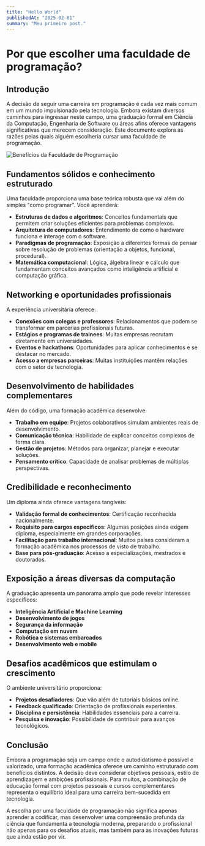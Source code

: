 ```yaml
---
title: "Hello World"
publishedAt: "2025-02-01"
summary: "Meu primeiro post."
---
```


# Por que escolher uma faculdade de programação?

## Introdução

A decisão de seguir uma carreira em programação é cada vez mais comum em um mundo impulsionado pela tecnologia. Embora existam diversos caminhos para ingressar neste campo, uma graduação formal em Ciência da Computação, Engenharia de Software ou áreas afins oferece vantagens significativas que merecem consideração. Este documento explora as razões pelas quais alguém escolheria cursar uma faculdade de programação.

![Benefícios da Faculdade de Programação](https://media2.dev.to/dynamic/image/width=1000,height=420,fit=cover,gravity=auto,format=auto/https%3A%2F%2Fdev-to-uploads.s3.amazonaws.com%2Fuploads%2Farticles%2Fbjcupo029cyk41d46qfa.jpg)

## Fundamentos sólidos e conhecimento estruturado

Uma faculdade proporciona uma base teórica robusta que vai além do simples "como programar". Você aprenderá:

- **Estruturas de dados e algoritmos**: Conceitos fundamentais que permitem criar soluções eficientes para problemas complexos.
- **Arquitetura de computadores**: Entendimento de como o hardware funciona e interage com o software.
- **Paradigmas de programação**: Exposição a diferentes formas de pensar sobre resolução de problemas (orientação a objetos, funcional, procedural).
- **Matemática computacional**: Lógica, álgebra linear e cálculo que fundamentam conceitos avançados como inteligência artificial e computação gráfica.

## Networking e oportunidades profissionais

A experiência universitária oferece:

- **Conexões com colegas e professores**: Relacionamentos que podem se transformar em parcerias profissionais futuras.
- **Estágios e programas de trainees**: Muitas empresas recrutam diretamente em universidades.
- **Eventos e hackathons**: Oportunidades para aplicar conhecimentos e se destacar no mercado.
- **Acesso a empresas parceiras**: Muitas instituições mantêm relações com o setor de tecnologia.

## Desenvolvimento de habilidades complementares

Além do código, uma formação acadêmica desenvolve:

- **Trabalho em equipe**: Projetos colaborativos simulam ambientes reais de desenvolvimento.
- **Comunicação técnica**: Habilidade de explicar conceitos complexos de forma clara.
- **Gestão de projetos**: Métodos para organizar, planejar e executar soluções.
- **Pensamento crítico**: Capacidade de analisar problemas de múltiplas perspectivas.

## Credibilidade e reconhecimento

Um diploma ainda oferece vantagens tangíveis:

- **Validação formal de conhecimentos**: Certificação reconhecida nacionalmente.
- **Requisito para cargos específicos**: Algumas posições ainda exigem diploma, especialmente em grandes corporações.
- **Facilitação para trabalho internacional**: Muitos países consideram a formação acadêmica nos processos de visto de trabalho.
- **Base para pós-graduação**: Acesso a especializações, mestrados e doutorados.

## Exposição a áreas diversas da computação

A graduação apresenta um panorama amplo que pode revelar interesses específicos:

- **Inteligência Artificial e Machine Learning**
- **Desenvolvimento de jogos**
- **Segurança da informação**
- **Computação em nuvem**
- **Robótica e sistemas embarcados**
- **Desenvolvimento web e mobile**

## Desafios acadêmicos que estimulam o crescimento

O ambiente universitário proporciona:

- **Projetos desafiadores**: Que vão além de tutoriais básicos online.
- **Feedback qualificado**: Orientação de profissionais experientes.
- **Disciplina e persistência**: Habilidades essenciais para a carreira.
- **Pesquisa e inovação**: Possibilidade de contribuir para avanços tecnológicos.

## Conclusão

Embora a programação seja um campo onde o autodidatismo é possível e valorizado, uma formação acadêmica oferece um caminho estruturado com benefícios distintos. A decisão deve considerar objetivos pessoais, estilo de aprendizagem e ambições profissionais. Para muitos, a combinação de educação formal com projetos pessoais e cursos complementares representa o equilíbrio ideal para uma carreira bem-sucedida em tecnologia.

A escolha por uma faculdade de programação não significa apenas aprender a codificar, mas desenvolver uma compreensão profunda da ciência que fundamenta a tecnologia moderna, preparando o profissional não apenas para os desafios atuais, mas também para as inovações futuras que ainda estão por vir.
